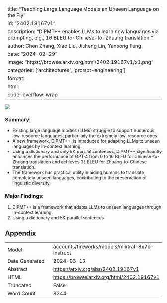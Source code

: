 
---
title: "Teaching Large Language Models an Unseen Language on the Fly"
id: "2402.19167v1"
description: "DiPMT++ enables LLMs to learn new languages via prompting, e.g., 16 BLEU for Chinese-to-Zhuang translation."
author: Chen Zhang, Xiao Liu, Jiuheng Lin, Yansong Feng
date: "2024-02-29"
image: "https://browse.arxiv.org/html/2402.19167v1/x1.png"
categories: ['architectures', 'prompt-engineering']
format:
  html:
    code-overflow: wrap
---

![](https://browse.arxiv.org/html/2402.19167v1/x1.png)

### Summary:

- Existing large language models (LLMs) struggle to support numerous low-resource languages, particularly the extremely low-resource ones.
- A new framework, DiPMT++, is introduced for adapting LLMs to unseen languages by in-context learning.
- Using a dictionary and only 5K parallel sentences, DiPMT++ significantly enhances the performance of GPT-4 from 0 to 16 BLEU for Chinese-to-Zhuang translation and achieves 32 BLEU for Zhuang-to-Chinese translation.
- The framework has practical utility in aiding humans to translate completely unseen languages, contributing to the preservation of linguistic diversity.

### Major Findings:
1. DiPMT++ is a framework that adapts LLMs to unseen languages through in-context learning.
2. Using a dictionary and 5K parallel sentences

## Appendix

|          |          |
|----------|----------|
| Model     | accounts/fireworks/models/mixtral-8x7b-instruct       |
| Date Generated     | 2024-03-13       |
| Abstract | [https://arxiv.org/abs/2402.19167v1](https://arxiv.org/abs/2402.19167v1)        |
| HTML     | [https://browse.arxiv.org/html/2402.19167v1](https://browse.arxiv.org/html/2402.19167v1)       |
| Truncated       | False       |
| Word Count       | 8344       |